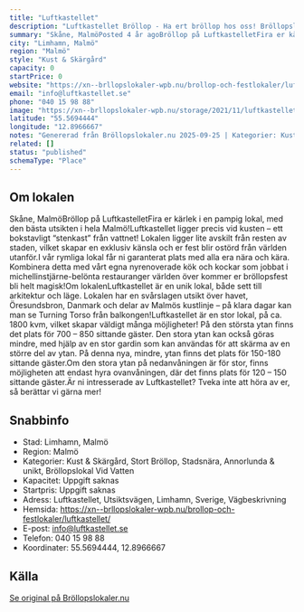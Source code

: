 ```yaml
---
title: "Luftkastellet"
description: "Luftkastellet Bröllop - Ha ert bröllop hos oss! Bröllopslokal Malmö. Skicka gärna en förfrågan så hjälper vi Er!"
summary: "Skåne, MalmöPosted 4 år agoBröllop på LuftkastelletFira er kärlek i en pampig lokal, med den bästa utsikten i hela Malmö!Luftkastellet ligger precis vid kusten – ett bokstavligt “stenkast” från…"
city: "Limhamn, Malmö"
region: "Malmö"
style: "Kust & Skärgård"
capacity: 0
startPrice: 0
website: "https://xn--brllopslokaler-wpb.nu/brollop-och-festlokaler/luftkastellet/"
email: "info@luftkastellet.se"
phone: "040 15 98 88"
image: "https://xn--brllopslokaler-wpb.nu/storage/2021/11/luftkastellet-brollopslokal-malmo-festlokal-brollop-8.webp"
latitude: "55.5694444"
longitude: "12.8966667"
notes: "Genererad från Bröllopslokaler.nu 2025-09-25 | Kategorier: Kust & Skärgård, Stort Bröllop, Stadsnära, Annorlunda & unikt, Bröllopslokal Vid Vatten"
related: []
status: "published"
schemaType: "Place"
---
```


## Om lokalen

Skåne, MalmöBröllop på LuftkastelletFira er kärlek i en pampig lokal, med den bästa utsikten i hela Malmö!Luftkastellet ligger precis vid kusten – ett bokstavligt “stenkast” från vattnet! Lokalen ligger lite avskilt från resten av staden, vilket skapar en exklusiv känsla och er fest blir ostörd från världen utanför.I vår rymliga lokal får ni garanterat plats med alla era nära och kära. Kombinera detta med vårt egna nyrenoverade kök och kockar som jobbat i michellinstjärne-belönta restauranger världen över kommer er bröllopsfest bli helt magisk!Om lokalenLuftkastellet är en unik lokal, både sett till arkitektur och läge. Lokalen har en svårslagen utsikt över havet, Öresundsbron, Danmark och delar av Malmös kustlinje – på klara dagar kan man se Turning Torso från balkongen!Luftkastellet är en stor lokal, på ca. 1800 kvm, vilket skapar väldigt många möjligheter! På den största ytan finns det plats för 700 – 850 sittande gäster. Den stora ytan kan också göras mindre, med hjälp av en stor gardin som kan användas för att skärma av en större del av ytan. På denna nya, mindre, ytan finns det plats för 150-180 sittande gäster.Om den stora ytan på nedanvåningen är för stor, finns möjligheten att endast hyra ovanvåningen, där det finns plats för 120 – 150 sittande gäster.Är ni intresserade av Luftkastellet? Tveka inte att höra av er, så berättar vi gärna mer!

## Snabbinfo

- Stad: Limhamn, Malmö
- Region: Malmö
- Kategorier: Kust & Skärgård, Stort Bröllop, Stadsnära, Annorlunda & unikt, Bröllopslokal Vid Vatten
- Kapacitet: Uppgift saknas
- Startpris: Uppgift saknas
- Adress: Luftkastellet, Utsiktsvägen, Limhamn, Sverige, Vägbeskrivning
- Hemsida: https://xn--brllopslokaler-wpb.nu/brollop-och-festlokaler/luftkastellet/
- E-post: info@luftkastellet.se
- Telefon: 040 15 98 88
- Koordinater: 55.5694444, 12.8966667

## Källa

[Se original på Bröllopslokaler.nu](https://xn--brllopslokaler-wpb.nu/brollop-och-festlokaler/luftkastellet/)
